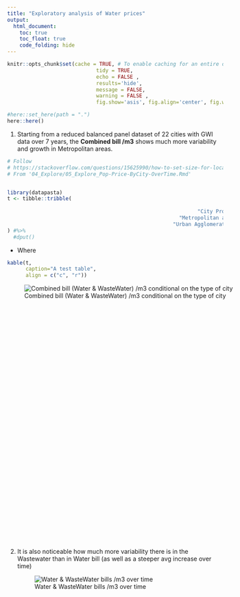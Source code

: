 ```yaml
---
title: "Exploratory analysis of Water prices"
output:
  html_document:
    toc: true
    toc_float: true
    code_folding: hide
---
```




```r
knitr::opts_chunk$set(cache = TRUE, # To enable caching for an entire document
							 tidy = TRUE, 
							 echo = FALSE , 
							 results='hide',  
							 message = FALSE, 
							 warning = FALSE , 
							 fig.show='asis', fig.align='center', fig.width=6, fig.height=6)

#here::set_here(path = ".")
here::here()
```



1. Starting from a reduced balanced panel dataset of 22 cities with GWI data over 7 years, the **Combined bill /m3** shows much more variability and growth in Metropolitan areas. 

```r
# Follow 
# https://stackoverflow.com/questions/15625990/how-to-set-size-for-local-image-using-knitr-for-markdown
# From '04_Explore/05_Explore_Pop-Price-ByCity-OverTime.Rmd'


library(datapasta)
t <- tibble::tribble(
                                                                         ~f,   ~n,
                                                              "City Proper",   7L,
                                                        "Metropolitan area", 127L,
                                                      "Urban Agglomeration",  12L
) #%>%
  #dput()
```

+ Where 
```r
kable(t, 
      caption="A test table", 
      align = c("c", "r"))
```



<div style="width:800px; height:600px">
![Combined bill (Water & WasteWater) /m3 conditional on the type of city](images/01_PanelCoplotStatType.png)
</div>

<!-- ![Combined bill (Water & WasteWater) /m3 conditional on the type of city](.././05_Output/01_PanelCoplotStatType.png){width=80%} -->

2. It is also noticeable how much more variability there is in the Wastewater than in Water bill (as well as a steeper avg increase over time)
<div style="width:800px; height:8600px">
![Water & WasteWater bills /m3 over time](images/02_BoxplotTime.png)
</div>


3. Interestingly NON-Capital  areas have much higher prices on avg 
<div style="width:800px; height:8600px">
![Water & WasteWater bills /m3 in Capital or Non-Capital cities](images/05_PriceCapOrNot.png)
